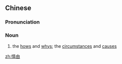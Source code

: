 ==Chinese==
{{zh-forms}}

===Pronunciation===
{{zh-pron
|m=qíngyóu
|cat=n
}}

===Noun===
{{zh-noun}}

# the [[hows]] and [[whys]]; the [[circumstances]] and [[causes]]

[[zh:情由]]